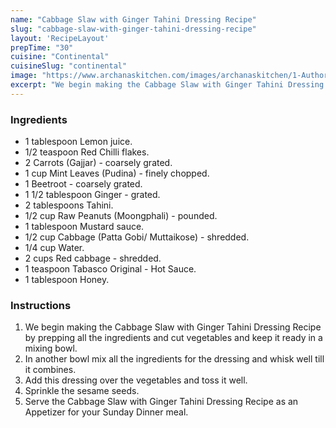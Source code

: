 ---
name: "Cabbage Slaw with Ginger Tahini Dressing Recipe"
slug: "cabbage-slaw-with-ginger-tahini-dressing-recipe"
layout: 'RecipeLayout'
prepTime: "30"
cuisine: "Continental"
cuisineSlug: "continental"
image: "https://www.archanaskitchen.com/images/archanaskitchen/1-Author/sibyl_sunitha/Cabbage_Slaw_with_Ginger_Tahini_Dressing_Recipe.jpg"
excerpt: "We begin making the Cabbage Slaw with Ginger Tahini Dressing Recipe by prepping all the ingredients and cut vegetables and keep it ready in a mixing bowl"
---

### Ingredients

- 1 tablespoon Lemon juice.
- 1/2 teaspoon Red Chilli flakes.
- 2 Carrots (Gajjar) - coarsely grated.
- 1 cup Mint Leaves (Pudina) - finely chopped.
- 1 Beetroot - coarsely grated.
- 1 1/2 tablespoon Ginger - grated.
- 2 tablespoons Tahini.
- 1/2 cup Raw Peanuts (Moongphali) - pounded.
- 1 tablespoon Mustard sauce.
- 1/2 cup Cabbage (Patta Gobi/ Muttaikose) - shredded.
- 1/4 cup Water.
- 2 cups Red cabbage - shredded.
- 1 teaspoon Tabasco Original - Hot Sauce.
- 1 tablespoon Honey.

### Instructions

1. We begin making the Cabbage Slaw with Ginger Tahini Dressing Recipe by prepping all the ingredients and cut vegetables and keep it ready in a mixing bowl.
1. In another bowl mix all the ingredients for the dressing and whisk well till it combines.
1. Add this dressing over the vegetables and toss it well.
1. Sprinkle the sesame seeds.
1. Serve the Cabbage Slaw with Ginger Tahini Dressing Recipe as an Appetizer for your Sunday Dinner meal.
